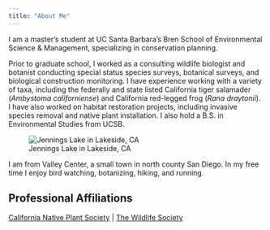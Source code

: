 ```yaml
---
title: "About Me"
---
```


I am a master's student at UC Santa Barbara's Bren School of Environmental Science & Management, specializing in conservation planning. 

Prior to graduate school, I worked as a consulting wildlife biologist and botanist conducting special status species surveys, botanical surveys, and biological construction monitoring. I have experience working with a variety of taxa, including the federally and state listed California tiger salamader (*Ambystoma californiense*) and California red-legged frog (*Rana draytonii*). I have also worked on habitat restoration projects, including invasive species removal and native plant installation. I also hold a B.S. in Environmental Studies from UCSB. 

![Jennings Lake in Lakeside, CA](media/IMG_1171.jpeg)

I am from Valley Center, a small town in north county San Diego. In my free time I enjoy bird watching, botanizing, hiking, and running. 

## Professional Affiliations 

[California Native Plant Society](https://www.cnps.org/) \| [The Wildlife Society](https://wildlife.org/cali-centralcoast/)


